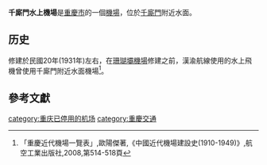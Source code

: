'''千廝門水上機場'''是[[重慶市|重慶市]]的一個[[機場|機場]]，位於[[千廝門|千廝門]]附近水面。

==历史==
修建於民國20年(1931年)左右，在[[珊瑚壩機場|珊瑚壩機場]]修建之前，漢渝航線使用的水上飛機曾使用千廝門附近水面機場<ref>「重慶近代機場一覽表」,歐陽傑著,《中國近代機場建設史(1910-1949)》,航空工業出版社,2008,第514-518頁</ref>。

==參考文獻==
{{Reflist}}

{{重慶機場}}
[[category:重庆已停用的机场|category:重庆已停用的机场]]
[[category:重慶交通|category:重慶交通]]